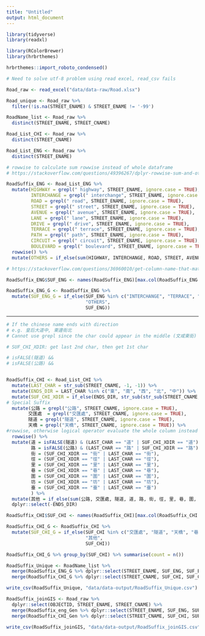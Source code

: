 ```yaml
---
title: "Untitled"
output: html_document
---
```


```r
library(tidyverse)
library(readxl)

library(RColorBrewer)
library(hrbrthemes)

hrbrthemes::import_roboto_condensed()
```


```r
# Need to solve utf-8 problem using read excel, read_csv fails

Road_raw <- read_excel("data/data-raw/Road.xlsx")
```

```r
Road_unique <- Road_raw %>%
  filter(!is.na(STREET_ENAME) & STREET_ENAME != '-99')

RoadName_list <- Road_raw %>%
  distinct(STREET_ENAME, STREET_CNAME)

Road_List_CHI <- Road_raw %>%
  distinct(STREET_CNAME)

Road_List_ENG <- Road_raw %>%
  distinct(STREET_ENAME)
```

```r
# rowwise to calculate sum rowwise instead of whole dataframe
# https://stackoverflow.com/questions/49396267/dplyr-rowwise-sum-and-other-functions-like-max

RoadSuffix_ENG <- Road_List_ENG %>%
  mutate(HIGHWAY = grepl(" highway", STREET_ENAME, ignore.case = TRUE),
         INTERCHANGE = grepl(" interchange", STREET_ENAME, ignore.case = TRUE),
         ROAD = grepl(" road", STREET_ENAME, ignore.case = TRUE),
         STREET = grepl(" street", STREET_ENAME, ignore.case = TRUE),
         AVENUE = grepl(" avenue", STREET_ENAME, ignore.case = TRUE),
         LANE = grepl(" lane", STREET_ENAME, ignore.case = TRUE),
         DRIVE = grepl(" drive", STREET_ENAME, ignore.case = TRUE),
         TERRACE = grepl(" terrace", STREET_ENAME, ignore.case = TRUE),
         PATH = grepl(" path", STREET_ENAME, ignore.case = TRUE),
         CIRCUIT = grepl(" circuit", STREET_ENAME, ignore.case = TRUE),
         BOULEVARD = grepl(" boulevard", STREET_ENAME, ignore.case = TRUE)) %>%
  rowwise() %>%
  mutate(OTHERS = if_else(sum(HIGHWAY, INTERCHANGE, ROAD, STREET, AVENUE, LANE, DRIVE, TERRACE, PATH, CIRCUIT, BOULEVARD) == 0, TRUE, FALSE))
```

```r
# https://stackoverflow.com/questions/36960010/get-column-name-that-matches-specific-row-value-in-dataframe

RoadSuffix_ENG$SUF_ENG <- names(RoadSuffix_ENG)[max.col(RoadSuffix_ENG == TRUE, ties.method = "first")]

RoadSuffix_ENG_G <- RoadSuffix_ENG %>%
  mutate(SUF_ENG_G = if_else(SUF_ENG %in% c("INTERCHANGE", "TERRACE", "CIRCUIT", "BOULEVARD"),
                             "OTHERS",
                             SUF_ENG))

```

---

```r
# If the chinese name ends with direction
# e.g. 皇后大道中, 東邊街北
# Cannot use grepl since the char could appear in the middle (文咸東街)

# SUF_CHI_XDIR: get last 2nd char, then get 1st char

# isFALSE(隧道) && 
# isFALSE(公路) && 


RoadSuffix_CHI <- Road_List_CHI %>%
  mutate(LAST_CHAR = str_sub(STREET_CNAME, -1, -1)) %>%
  mutate(ENDS_DIR = LAST_CHAR %in% c("東", "南", "西", "北", "中")) %>%
  mutate(SUF_CHI_XDIR = if_else(ENDS_DIR, str_sub(str_sub(STREET_CNAME, -2, -1),1, 1), "")) %>%
# Special Suffix
  mutate(公路 = grepl("公路", STREET_CNAME, ignore.case = TRUE),
        交匯處  = grepl("交匯處", STREET_CNAME, ignore.case = TRUE),
        隧道 = grepl("隧道", STREET_CNAME, ignore.case = TRUE),
        天橋 = grepl("天橋", STREET_CNAME, ignore.case = TRUE)) %>%
#rowwise, otherwise logical operator evaluate the whole column instead of single row
  rowwise() %>%
  mutate(道 = isFALSE(隧道) & (LAST_CHAR == "道" | SUF_CHI_XDIR == "道"),
         路 = isFALSE(公路) & (LAST_CHAR == "路" | SUF_CHI_XDIR == "路"),
         街 = (SUF_CHI_XDIR == "街" | LAST_CHAR == "街"),
         徑 = (SUF_CHI_XDIR == "徑" | LAST_CHAR == "徑"),
         里 = (SUF_CHI_XDIR == "里" | LAST_CHAR == "里"),
         巷 = (SUF_CHI_XDIR == "巷" | LAST_CHAR == "巷"),
         圍 = (SUF_CHI_XDIR == "圍" | LAST_CHAR == "圍"),
         坊 = (SUF_CHI_XDIR == "坊" | LAST_CHAR == "坊"),
         臺 = (SUF_CHI_XDIR == "臺" | LAST_CHAR == "臺")
         ) %>%
  mutate(其他 = if_else(sum(公路, 交匯處, 隧道, 道, 路, 街, 徑, 里, 巷, 圍, 坊, 臺) == 0, TRUE, FALSE)) %>%
  dplyr::select(-ENDS_DIR)


```

```r

RoadSuffix_CHI$SUF_CHI <- names(RoadSuffix_CHI)[max.col(RoadSuffix_CHI == TRUE, ties.method = "first")]

RoadSuffix_CHI_G <- RoadSuffix_CHI %>%
  mutate(SUF_CHI_G = if_else(SUF_CHI %in% c("交匯處", "隧道", "天橋", "巷", "圍", "坊", "臺"),
                             "其他",
                             SUF_CHI))

```

```r
RoadSuffix_CHI_G %>% group_by(SUF_CHI) %>% summarise(count = n())
```

```r
RoadSuffix_Unique <- RoadName_list %>%
  merge(RoadSuffix_ENG_G %>% dplyr::select(STREET_ENAME, SUF_ENG, SUF_ENG_G), by = "STREET_ENAME") %>%
  merge(RoadSuffix_CHI_G %>% dplyr::select(STREET_CNAME, SUF_CHI, SUF_CHI_G), by = "STREET_CNAME")
```


```r
write_csv(RoadSuffix_Unique, "data/data-output/RoadSuffix_Unique.csv")
```

```r
RoadSuffix_joinGIS <- Road_raw %>%
  dplyr::select(OBJECTID, STREET_ENAME, STREET_CNAME) %>%
  merge(RoadSuffix_eng_Gen %>% dplyr::select(STREET_ENAME, SUF_ENG, SUF_ENG_G), by = "STREET_ENAME") %>%
  merge(RoadSuffix_CHI_Gen %>% dplyr::select(STREET_CNAME, SUF_CHI, SUF_CHI_G), by = "STREET_CNAME")
```

```r
write_csv(RoadSuffix_joinGIS, "data/data-output/RoadSuffix_joinGIS.csv", na = "")
```

